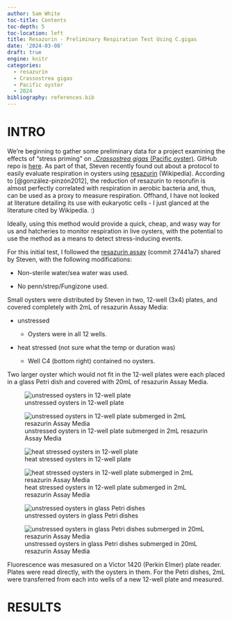 ```yaml
---
author: Sam White
toc-title: Contents
toc-depth: 5
toc-location: left
title: Resazurin - Preliminary Respiration Test Using C.gigas
date: '2024-03-08'
draft: true
engine: knitr
categories: 
  - resazurin
  - Crassostrea gigas
  - Pacific oyster
  - 2024
bibliography: references.bib
---
```


# INTRO

We're beginning to gather some preliminary data for a project examining the effects of "stress priming" on \_[*Crassostrea gigas* (Pacific oyster)](http://en.wikipedia.org/wiki/Pacific_oyster). GitHub repo is [here](https://github.com/RobertsLab/project-gigas-carryover). As part of that, Steven recently found out about a protocol to easily evaluate respiration in oysters using [resazurin](https://en.wikipedia.org/wiki/Resazurin) (Wikipedia). According to [@gonzález-pinzón2012], the reduction of resazurin to resorufin is almost perfectly correlated with respiration in aerobic bacteria and, thus, can be used as a proxy to measure respiration. Offhand, I have not looked at literature detailing its use with eukaryotic cells - I just glanced at the literature cited by Wikipedia. :)

Ideally, using this method would provide a quick, cheap, and wasy way for us and hatcheries to monitor respiration in live oysters, with the potential to use the method as a means to detect stress-inducing events.

For this initial test, I followed the [resazurin assay](https://github.com/RobertsLab/project-gigas-carryover/blob/27441a713dfe68578758103bb82dd4dca4b4c091/protocols/Resazurin-assay.md) (commit 27441a7) shared by Steven, with the following modifications:

- Non-sterile water/sea water was used.

- No penn/strep/Fungizone used.

Small oysters were distributed by Steven in two, 12-well (3x4) plates, and covered completely with 2mL of resazurin Assay Media:

- unstressed

  - Oysters were in all 12 wells.

- heat stressed (not sure what the temp or duration was)

  - Well C4 (bottom right) contained no oysters.

Two larger oyster which would not fit in the 12-well plates were each placed in a glass Petri dish and covered with 20mL of resazurin Assay Media.


::: {layout-nrow="2"}
![unstressed oysters in 12-well plate](20240307-unstressed-oysters-plate_01.jpg)

![unstressed oysters in 12-well plate submerged in 2mL resazurin Assay Media](20240307-unstressed-oysters-plate_01-resazurin_2mL.jpg)

![heat stressed oysters in 12-well plate](20240307-hs-oysters-plate_01.jpg)

![heat stressed oysters in 12-well plate submerged in 2mL resazurin Assay Media](20240307-hs-oysters-plate_01-resazurin_2mL.jpg)

![unstressed oysters in glass Petri dishes](20240307-unstressed-oysters-dish_01.jpg)

![unstressed oysters in glass Petri dishes submerged in 20mL resazurin Assay Media](20240307-dish_01-resazurin_20mL.jpg)
:::

Fluorescence was mesasured on a Victor 1420 (Perkin Elmer) plate reader. Plates were read directly, with the oysters in them. For the Petri dishes, 2mL were transferred from each into wells of a new 12-well plate and measured.

# RESULTS


